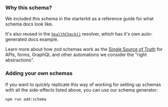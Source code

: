 ### Why this schema?

We included this schema in the starterkit as a reference guide for what schema docs look like.

It's also reused in the [`healthCheck()`](/@app-core/resolvers/healthCheck) resolver, which has it's own auto-generated docs example.

Learn more about how zod schemas work as the [Single Source of Truth](/single-sources-of-truth) for APIs, forms, GraphQL and other automations we consider the "right abstractions".

### Adding your own schemas

If you want to quickly replicate this way of working for setting up schemas with all the side-effects listed above, you can use our schema generator:

```bash copy
npm run add:schema
```

